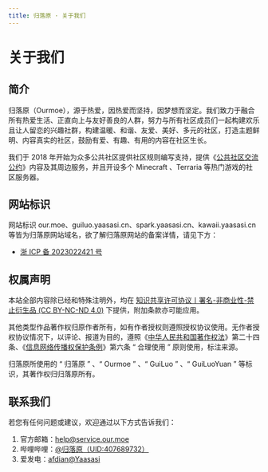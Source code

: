 ```yaml
---
title: 归落原 · 关于我们
---
```


# 关于我们

## 简介

归落原（Ourmoe），源于热爱，因热爱而坚持，因梦想而坚定。我们致力于融合所有热爱生活、正直向上与友好善良的人群，努力与所有社区成员们一起构建欢乐且让人留恋的兴趣社群，构建温暖、和谐、友爱、美好、多元的社区，打造主题鲜明、内容真实的社区，鼓励有爱、有趣、有用的内容在社区生长。

我们于 2018 年开始为众多公共社区提供社区规则编写支持，提供《[公共社区交流公约](../docs/treaty/community_communication_covenant)》内容及其周边服务，并且开设多个 Minecraft 、Terraria 等热门游戏的社区服务器。

## 网站标识

网站标识 our.moe、guiluo.yaasasi.cn、spark.yaasasi.cn、kawaii.yaasasi.cn 等皆为归落原网站域名，欲了解归落原网站的备案详情，请见下方：
- [浙 ICP 备 2023022421 号](https://beian.miit.gov.cn/#/Integrated/recordQuery)

## 权属声明

本站全部内容除已经和特殊注明外，均在 [知识共享许可协议丨署名-非商业性-禁止衍生品 (CC BY-NC-ND 4.0)](https://creativecommons.org/licenses/by-nc-nd/4.0/) 下提供，附加条款亦可能应用。

其他类型作品著作权归原作者所有，如有作者授权则遵照授权协议使用。无作者授权协议情况下，以评论、报道为目的，遵照《[中华人民共和国著作权法](https://flk.npc.gov.cn/detail2.html?ZmY4MDgwODE3NTJiN2Q0MzAxNzVlNDc2NmJhYjE1NTc%3D)》第二十四条、《[信息网络传播权保护条例](https://flk.npc.gov.cn/detail.html?ZmY4MDgwODE2ZjNjYmIzYzAxNmY0MTM5OTJiMjFkYjk%3D)》第六条 “ 合理使用 ” 原则使用，标注来源。

归落原所使用的 “ 归落原 ” 、“ Ourmoe ” 、“ GuiLuo ” 、“ GuiLuoYuan ” 等标识，其著作权归归落原所有。

## 联系我们

若您有任何问题或建议，欢迎通过以下方式告诉我们：

1. 官方邮箱：help@service.our.moe
2. 哔哩哔哩：[@归落原（UID:407689732）](https://space.bilibili.com/407689732)
3. 爱发电：[afdian@Yaasasi](https://afdian.net/@Yaasasi)